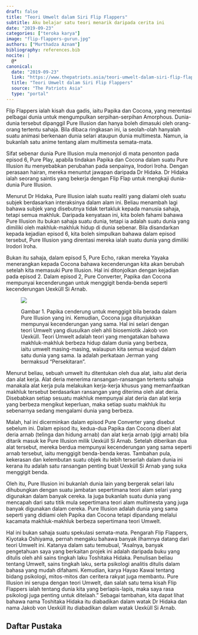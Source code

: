 ```yaml
---
draft: false
title: "Teori Umwelt dalam Siri Flip Flappers"
subtitle: Aku belajar satu teori menarik daripada cerita ini
date: "2019-09-23"
categories: ["teroka karya"]
image: "flip-flappers-gurun.jpg"
authors: ["Murthadza Aznam"]
bibliography: references.bib
nocite: |
  @*
canonical:
  date: "2019-09-23"
  link: "https://www.thepatriots.asia/teori-umwelt-dalam-siri-flip-flappers/"
  title: "Teori Umwelt dalam Siri Flip Flappers"
  source: "The Patriots Asia"
  type: "portal"
---
```


Flip Flappers ialah kisah dua gadis, iaitu Papika dan Cocona, yang merentasi pelbagai dunia untuk mengumpulkan serpihan-serpihan Amorphous. Dunia-dunia tersebut dipanggil Pure Illusion dan hanya boleh dimasuki oleh orang-orang tertentu sahaja. Bila dibaca ringkasan ini, ia seolah-olah hanyalah suatu animasi berkenaan dunia selari ataupun dunia multimesta. Namun, ia bukanlah satu anime tentang alam multimesta semata-mata.

Sifat sebenar dunia Pure Illusion mula menonjol di mata penonton pada episod 6, Pure Play, apabila tindakan Papika dan Cocona dalam suatu Pure Illusion itu menyebabkan perubahan pada senpainya, Irodori Iroha. Dengan perasaan hairan, mereka menuntut jawapan daripada Dr Hidaka. Dr Hidaka ialah seorang saintis yang bekerja dengan Flip Flap untuk mengkaji dunia-dunia Pure Illusion.

Menurut Dr Hidaka, Pure Illusion ialah suatu realiti yang dialami oleh suatu subjek berdasarkan interaksinya dalam alam ini. Beliau menambah lagi bahawa subjek yang disebutnya tidak tertakluk kepada manusia sahaja, tetapi semua makhluk. Daripada kenyataan ini, kita boleh fahami bahawa Pure Illusion itu bukan sahaja suatu dunia, tetapi ia adalah suatu dunia yang dimiliki oleh makhluk-makhluk hidup di dunia sebenar. Bila disandarkan kepada kejadian episod 6, kita boleh simpulkan bahawa dalam episod tersebut, Pure Illusion yang direntasi mereka ialah suatu dunia yang dimiliki Irodori Iroha.

Bukan itu sahaja, dalam episod 5, Pure Echo, rakan mereka Yayaka menerangkan kepada Cocona bahawa kecenderungan kita akan berubah setelah kita memasuki Pure Illusion. Hal ini ditonjolkan dengan kejadian pada episod 2. Dalam episod 2, Pure Converter, Papika dan Cocona mempunyai kecenderungan untuk menggigit benda-benda seperti kecenderungan Uexküll Si Arnab.

<figure>

![](flip-flappers-papika-gigit-cocona.jpg)

<figcaption>

Gambar 1. Papika cenderung untuk menggigit bila berada dalam Pure Illusion yang ini. Kemudian, Cocona juga ditunjukkan mempunyai kecenderungan yang sama.
Hal ini selari dengan teori Umwelt yang diusulkan oleh ahli biosemiotik Jakob von Uexküll. Teori Umwelt adalah teori yang mengatakan bahawa makhluk-makhluk berbeza hidup dalam dunia yang berbeza, iaitu umwelt masing-masing, walaupun kita semua wujud dalam satu dunia yang sama. Ia adalah perkataan Jerman yang bermaksud "Persekitaran".

</figcaption>

</figure>

Menurut beliau, sebuah umwelt itu ditentukan oleh dua alat, iaitu alat deria dan alat kerja. Alat deria menerima ransangan-ransangan tertentu sahaja manakala alat kerja pula melakukan kerja-kerja khusus yang memanfaatkan makhluk tersebut berdasarkan ransangan yang diterima oleh alat deria. Disebabkan setiap sesuatu makhluk mempunyai alat deria dan alat kerja yang berbeza mengikut keperluan, maka setiap suatu makhluk itu sebenarnya sedang mengalami dunia yang berbeza.

Malah, hal ini dicerminkan dalam episod Pure Converter yang disebut sebelum ini. Dalam episod itu, kedua-dua Papika dan Cocona diberi alat deria arnab (telinga dan hidung arnab) dan alat kerja arnab (gigi arnab) bila ditarik masuk ke Pure Illusion milik Uexküll Si Arnab. Setelah diberikan dua alat tersebut, mereka berdua mempunyai kecenderungan yang sama seperti arnab tersebut, iaitu menggigit benda-benda keras. Tambahan pula, kekerasan dan kelembutan suatu objek itu lebih terserlah dalam dunia ini kerana itu adalah satu ransangan penting buat Uexküll Si Arnab yang suka menggigit benda.

Oleh itu, Pure Illusion ini bukanlah dunia lain yang bergerak selari lalu dihubungkan dengan suatu jambatan sepertimana teori alam selari yang digunakan dalam banyak cereka. Ia juga bukanlah suatu dunia yang mencapah dari satu titik mula sepertimana teori alam multimesta yang juga banyak digunakan dalam cereka. Pure Illusion adalah dunia yang sama seperti yang didiami oleh Papika dan Cocona tetapi dipandang melalui kacamata makhluk-makhluk berbeza sepertimana teori Umwelt.

Hal ini bukan sahaja suatu spekulasi semata-mata. Pengarah Flip Flappers, Kiyotaka Oshiyama, pernah mengaku bahawa banyak ilhamnya datang dari teori Umwelt ini. Katanya dalam satu temubual, “Asalnya, banyak pengetahuan saya yang berkaitan projek ini adalah daripada buku yang ditulis oleh ahli sains tingkah laku Toshitaka Hidaka. Penulisan beliau tentang Umwelt, sains tingkah laku, serta psikologi analitis ditulis dalam bahasa yang mudah difahami. Kemudian, karya Hayao Kawai tentang bidang psikologi, mitos-mitos dan ceritera rakyat juga membantu. Pure Illusion ini serupa dengan teori Umwelt, dan salah satu tema kisah Flip Flappers ialah tentang dunia kita yang berlapis-lapis, maka saya rasa psikologi juga penting untuk ditelaah.” Sebagai tambahan, kita dapat lihat bahawa nama Toshitaka Hidaka itu diabadikan dalam watak Dr Hidaka dan nama Jakob von Uexküll itu diabadikan dalam watak Uexküll Si Arnab.

## Daftar Pustaka

:::{#refs}
:::
